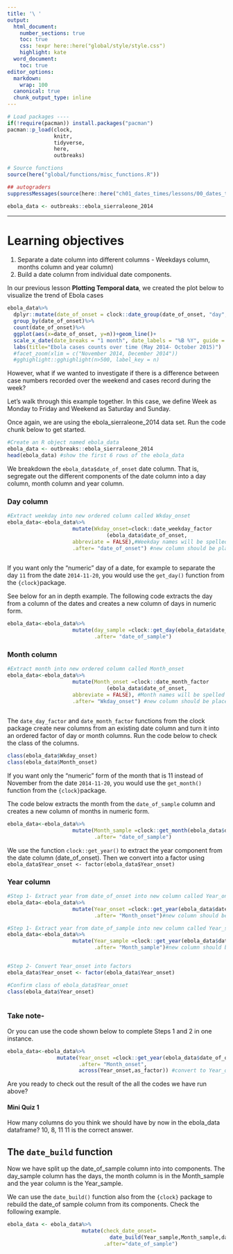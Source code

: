 ```yaml
---
title: '\ '
output:
  html_document:
    number_sections: true
    toc: true
    css: !expr here::here("global/style/style.css")
    highlight: kate
  word_document:
    toc: true
editor_options:
  markdown:
    wrap: 100
  canonical: true
  chunk_output_type: inline
---
```


```r
# Load packages ----
if(!require(pacman)) install.packages("pacman")
pacman::p_load(clock,
               knitr,
               tidyverse, 
               here,
               outbreaks)

# Source functions 
source(here("global/functions/misc_functions.R"))

## autograders
suppressMessages(source(here::here("ch01_dates_times/lessons/00_dates_times_autograder.R")))

ebola_data <- outbreaks::ebola_sierraleone_2014
```

------------------------------------------------------------------------

<!-- Title: Working with dates and times in R -->
# Learning objectives 

1. Separate a date column into different columns - Weekdays column, months column and year column)
2. Build a date column from individual date components.

In our previous lesson **Plotting Temporal data**, we created the plot below to visualize the trend of Ebola cases

```r
ebola_data%>%
  dplyr::mutate(date_of_onset = clock::date_group(date_of_onset, "day", n=7))%>%
  group_by(date_of_onset)%>%
  count(date_of_onset)%>%
  ggplot(aes(x=date_of_onset, y=n))+geom_line()+
  scale_x_date(date_breaks = "1 month", date_labels = "%B %Y", guide = guide_axis(angle = 45))+
  labs(title="Ebola cases counts over time (May 2014- October 2015)")
  #facet_zoom(xlim = c("November 2014, December 2014"))
  #gghighlight::gghighlight(n>500, label_key = n)

```

However, what if we wanted to investigate if there is a difference between case numbers recorded over the weekend and cases record during the week?

Let's walk through this example together.
In this case, we define Week as Monday to Friday and Weekend as Saturday and Sunday.

Once again, we are using the ebola_sierraleone_2014 data set.
Run the code chunk below to get started.

```r
#Create an R object named ebola_data 
ebola_data <- outbreaks::ebola_sierraleone_2014
head(ebola_data) #show the first 6 rows of the ebola_data
```

We breakdown the `ebola_data$date_of_onset` date column.
That is, segregate out the different components of the date column into a day column, month column and year column.

### Day column

```r
#Extract weekday into new ordered column called Wkday_onset
ebola_data<-ebola_data%>%
                     mutate(Wkday_onset=clock::date_weekday_factor
                                (ebola_data$date_of_onset,
                     abbreviate = FALSE),#Weekday names will be spelled out in full
                     .after= "date_of_onset") #new column should be placed after date_of_onset column
                     
```

If you want only the "numeric" day of a date, for example to separate the day `11` from the date `2014-11-20`, you would use the `get_day()` function from the `{clock}`package. 

See below for an in depth example. The following code extracts the day from a column of the dates and creates a new column of days in numeric form.

```r
ebola_data<-ebola_data%>%
                     mutate(day_sample =clock::get_day(ebola_data$date_of_sample),
                            .after= "date_of_sample")
```


### Month column

```r
#Extract month into new ordered column called Month_onset
ebola_data<-ebola_data%>%
                     mutate(Month_onset =clock::date_month_factor                     
                                (ebola_data$date_of_onset,
                     abbreviate = FALSE), #Month names will be spelled out in full
                     .after= "Wkday_onset") #new column should be placed after Wkday_onset column
                     
```

The `date_day_factor` and `date_month_factor` functions from the clock package create new columns from an existing date column and turn it into an ordered factor of day or month columns.
Run the code below to check the class of the columns.

```r
class(ebola_data$Wkday_onset)
class(ebola_data$Month_onset)

```

If you want only the "numeric" form of the month that is 11 instead of November from the date `2014-11-20`, you would use the `get_month()` function from the `{clock}`package. 

The code below extracts the month from the `date_of_sample` column and creates a new column of months in numeric form.

```r
ebola_data<-ebola_data%>%
                     mutate(Month_sample =clock::get_month(ebola_data$date_of_sample),
                            .after= "date_of_sample")
```

We use the function `clock::get_year()` to extract the year component from the date column (date_of_onset).
Then we convert into a factor using `ebola_data$Year_onset <- factor(ebola_data$Year_onset)`

### Year column

```r
#Step 1- Extract year from date_of_onset into new column called Year_onset
ebola_data<-ebola_data%>%
                     mutate(Year_onset =clock::get_year(ebola_data$date_of_onset),
                            .after= "Month_onset")#new column should be placed after Month_onset column

#Step 1- Extract year from date_of_sample into new column called Year_sample
ebola_data<-ebola_data%>%
                     mutate(Year_sample =clock::get_year(ebola_data$date_of_sample),
                            .after= "Month_sample")#new column should be placed after Month_onset column


#Step 2- Convert Year_onset into factors
ebola_data$Year_onset <- factor(ebola_data$Year_onset)

#Confirm class of ebola_data$Year_onset
class(ebola_data$Year_onset)
                     
```

### Take note-

Or you can use the code shown below to complete Steps 1 and 2 in one instance.

``` r
ebola_data<-ebola_data%>% 
                mutate(Year_onset =clock::get_year(ebola_data$date_of_onset),
                       .after= "Month_onset",
                       across(Year_onset,as_factor)) #convert to Year_onset column to factor
```

Are you ready to check out the result of the all the codes we have run above?

#### Mini Quiz 1

How many columns do you think we should have by now in the ebola_data dataframe?
10, 8, 11 11 is the correct answer.

## The `date_build` function
Now we have split up the date_of_sample column into into components. The day_sample column has the days, the month column is in the Month_sample and the year column is the Year_sample.

We can use the `date_build()` function also from the `{clock}` package to rebuild the date_of sample column from its components. Check the following example.

```r
ebola_data <- ebola_data%>%
                        mutate(check_date_onset=
                                 date_build(Year_sample,Month_sample,day_sample),
                               .after="date_of_sample")
```


<!-- Run the code below to get a new RStudio tab to explore the ebola_data with the new weekday, month and year columns. -->

<!-- ```{r view_ebola_data} -->
<!-- view(ebola_data) -->
<!-- ``` -->



<!-- Fill in the blank code as a quiz type?? -->

<!-- #### Mini quiz 2,3, 4 -->

<!-- ```{r color_code_Wkday} -->

<!-- ``` -->
